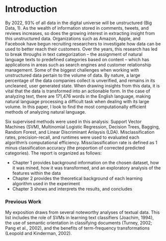 <!-- The {.unnumbered} option here means that the introduction will be "Chapter 0." -->

\onehalfspacing

# Introduction {.unnumbered}

By 2022, 93% of all data in the digital universe will be unstructured (Big Data, 1). As the wealth of information stored in comments, tweets, and reviews increases, so does the growing interest in extracting insight from this unstructured data. Organizations such as Amazon, Apple, and Facebook have begun recruiting researchers to investigate how data can be used to better reach their customers. Over the years, this research has led to break throughs in text categorization – the assignment of natural language texts to predefined categories based on content – which has applications in areas such as search engines and customer relationship management.
Some of the biggest challenges when working with unstructured data pertain to the volume of data. By nature, a large percentage of the data companies collect is unverified, and remains in its uncleaned, user generated state. When drawing insights from this data, it is vital that the data is transformed into an actionable form. 
In the case of analyzing text, there are 171,476 words in the English language, making natural language processing a difficult task when dealing with its large volume. In this paper, I look to find the most computationally efficient methods of analyzing natural language.

Six supervised methods were used in this analysis:  Support Vector Machines (SVM), Multinomial Logistic Regression, Decision Trees, Bagging, Random Forest, and Linear Discriminant Anlaysis (LDA). Misclassification rates, precision-recall, and runtimes were used to evaluated each algorithm's computational efficiency. Missclassification rate is defined as 1 minus classification accuracy (the proportion of corrected predicted categories). The report is organized as follows:

* Chapter 1 provides background information on the chosen dataset, how it was mined, how it was transformed, and an exploratory analysis of the features within the data
* Chapter 2 provides the theoretical background of each learning algorithm used in the experiment
* Chapter 3 shows and interprets the results, and concludes

### Previous Work

My exposition draws from several noteworthy analyses of textual data. This list includes the role of SVMs in learning text classifiers (Joachim, 1994), the use of semantic orientation in classifying documents (Turney, 2002; Pang et al., 2002), and the benefits of term-frequency transformations (Leopold and Kinderman, 2002). 




